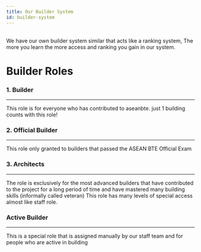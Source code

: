 ```yaml
---
title: Our Builder System
id: builder-system
---
```


<ResponsiveIframe link="https://app.milanote.com/1Nhtcs1ZKGFc9K?p=Cyzn9fTkGZQ" />

<p>
    <br/>We have our own builder system similar that acts like a ranking system, The more you learn the more access and ranking you gain in our system.
</p>
<h1>Builder Roles</h1>
<div class="container row">
    <div class="row">
        <div class="col col--6" style={{paddingBottom: "1rem"}}>
            <div class="card-demo">
                <div class="card">
                    <div class="card__image" style={{backgroundColor:"#55b2a6", height:"1rem"}} />
                    <div class="card__header">
                        <h3 id="builder">1. Builder</h3>
                    </div>
                    <div class="card__body">
                        <p> <hr/>
                            This role is for everyone who has contributed to aseanbte.
                            just 1 building counts with this role!
                        </p>
                    </div>
                </div>
            </div>
        </div>
        <div class="col col--6" style={{paddingBottom: "1rem"}}>
            <div class="card-demo">
                <div class="card">
                    <div class="card__image" style={{backgroundColor:"#ad6fff", height:"1rem"}} />
                    <div class="card__header">
                        <h3 id="official-builder">2. Official Builder</h3>
                    </div>
                    <div class="card__body">
                        <p> <hr/>
                            This role only granted to builders that passed the <Link to="../become-official">ASEAN BTE Official Exam</Link>
                        </p>
                    </div>
                </div>
            </div>
        </div>
        <div class="col col--6" style={{paddingBottom: "1rem"}}>
            <div class="card-demo">
                <div class="card">
                    <div class="card__image" style={{backgroundColor:"#4ebafd", height:"1rem"}} />
                    <div class="card__header">
                        <h3 id="architects">3. Architects</h3>
                    </div>
                    <div class="card__body">
                        <p> <hr/>
                            The role is exclusively for the most advanced builders that have contributed to the project for a long period of time 
                            and have mastered many building skills (informally called veteran)
                            This role has many levels of special access almost like staff role.
                        </p>
                    </div>
                </div>
            </div>
        </div>
        <div class="col col--6">
            <div class="card-demo">
                <div class="card">
                    <div class="card__image" style={{backgroundColor:"#ffd14d", height:"1rem"}} />
                    <div class="card__header">
                        <h3 id="active-builder">Active Builder</h3>
                    </div>
                    <div class="card__body">
                        <p> <hr/>
                            This is a special role that is assigned manually by our staff team and for people who are active in building
                        </p>
                    </div>
                </div>
            </div>
        </div>
    </div>
</div>